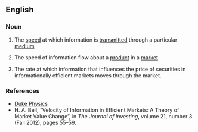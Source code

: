 ==English==

===Noun===
{{en-noun|~}}

# {{lb|en|physics}} The [[speed]] at which information is [[transmitted]] through a particular [[medium]]
# {{lb|en|marketing}} The speed of information flow about a [[product]] in a [[market]]
# {{lb|en|finance}} The rate at which information that influences the price of securities in informationally efficient markets moves through the market.

===References===
* [https://web.archive.org/web/20070910142419/http://www.phy.duke.edu/research/photon/qelectron/proj/infv/infv_intro.ptml Duke Physics]
* H. A. Bell, “Velocity of Information in Efficient Markets: A Theory of Market Value Change”, in ''The Journal of Investing'', volume 21, number 3 (Fall 2012), pages 55–59.